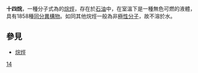 {{Chembox
| ImageFile = Tetradecane Structural Formulae V1.svg
| ImageSize = 240px
| IUPACName = Tetradecane
| OtherNames = 
| Section1 = {{Chembox Identifiers
|  EINECS2  =  211-096-0
|  CASNo = 629-59-4
|  EINECS = 292-448-0
|  CASNo_Ref = {{cascite|correct|CAS}}
|  PubChem = 12389
|  ChemSpiderID = 11883
|  ChemSpiderID_Ref = {{chemspidercite|correct|chemspider}}
|  MeSHName = tetradecane
|  ChEBI = 41253
|  SMILES = CCCCCCCCCCCCCC
|  StdInChI = 1S/C14H30/c1-3-5-7-9-11-13-14-12-10-8-6-4-2/h3-13H2,1-2H3
|  StdInChI_Ref = {{stdinchicite|correct|chemspider}}
|  StdInChIKey = BGHCVCJVXZWKCC-UHFFFAOYSA-N
|  StdInChIKey_Ref = {{stdinchicite|correct|chemspider}}
}}
| Section2 = {{Chembox Properties
|   Formula = C<sub>14</sub>H<sub>30</sub>
|   MolarMass = 198
|   Appearance = 無色液體
|   Density = 
|   MeltingPt =  5.5°C
|   BoilingPt =  253°C
|   Solubility = 
|   VaporPressure = 1 [[毫米汞柱|mmHg]] ( [[帕斯卡|Pa]]) @  76.4°C
  }}
| Section7 = {{Chembox Hazards
|   MainHazards = 
|   FlashPt =  99°C
|   Autoignition = 
  }}
}}
'''十四烷'''，一種分子式為{{化學式|碳|14|氫|30}}的[[烷烴|烷烴]]，存在於[[石油|石油]]中，在室溫下是一種無色可燃的液體，具有1858種[[同分異構物|同分異構物]]。如同其他烷烴一般為非[[極性分子|極性分子]]，故不溶於水。

==參見==
*[[烷烴|烷烴]]

{{烷烴}}

[[Category:烷烴|14]]


{{Hydrocarbon-stub}}